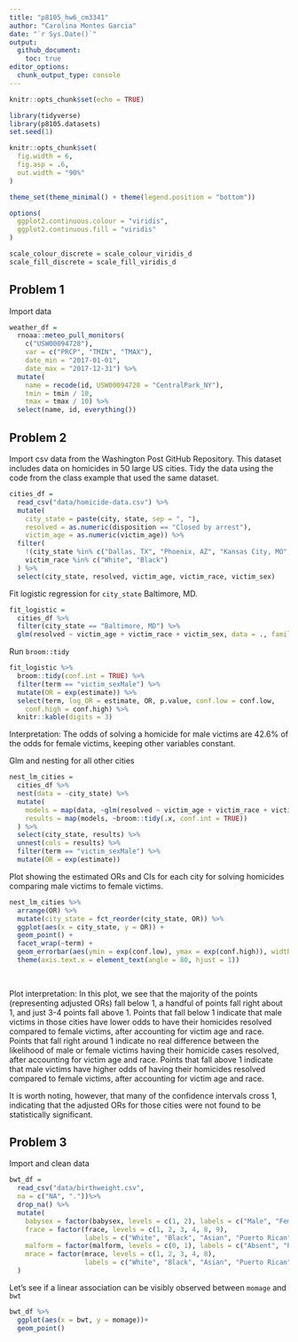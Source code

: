 ```yaml
---
title: "p8105_hw6_cm3341"
author: "Carolina Montes Garcia"
date: "`r Sys.Date()`"
output:
  github_document:
    toc: true 
editor_options: 
  chunk_output_type: console
---
```


```r
knitr::opts_chunk$set(echo = TRUE)

library(tidyverse)
library(p8105.datasets)
set.seed(1)

knitr::opts_chunk$set(
  fig.width = 6,
  fig.asp = .6,
  out.width = "90%"
)

theme_set(theme_minimal() + theme(legend.position = "bottom"))

options(
  ggplot2.continuous.colour = "viridis",
  ggplot2.continuous.fill = "viridis"
)

scale_colour_discrete = scale_colour_viridis_d
scale_fill_discrete = scale_fill_viridis_d

```

## Problem 1

Import data
```r
weather_df = 
  rnoaa::meteo_pull_monitors(
    c("USW00094728"),
    var = c("PRCP", "TMIN", "TMAX"), 
    date_min = "2017-01-01",
    date_max = "2017-12-31") %>%
  mutate(
    name = recode(id, USW00094728 = "CentralPark_NY"),
    tmin = tmin / 10,
    tmax = tmax / 10) %>%
  select(name, id, everything())
```




## Problem 2

Import csv data from the Washington Post GitHub Repository. This dataset includes data on homicides in 50 large US cities. Tidy the data using the code from the class example that used the same dataset. 
```r

cities_df = 
  read_csv("data/homicide-data.csv") %>%  
  mutate(
    city_state = paste(city, state, sep = ", "),
    resolved = as.numeric(disposition == "Closed by arrest"),
    victim_age = as.numeric(victim_age)) %>%  
  filter(
    !(city_state %in% c("Dallas, TX", "Phoenix, AZ", "Kansas City, MO", "Tulsa, AL")),  # Exclude specified cities
    victim_race %in% c("White", "Black")
  ) %>% 
  select(city_state, resolved, victim_age, victim_race, victim_sex) 
```

Fit logistic regression for `city_state` Baltimore, MD.
```r
fit_logistic = 
  cities_df %>%  
  filter(city_state == "Baltimore, MD") %>% 
  glm(resolved ~ victim_age + victim_race + victim_sex, data = ., family = binomial()) 
```

Run `broom::tidy`
```r
fit_logistic %>%  
  broom::tidy(conf.int = TRUE) %>%  
  filter(term == "victim_sexMale") %>%
  mutate(OR = exp(estimate)) %>% 
  select(term, log_OR = estimate, OR, p.value, conf.low = conf.low, 
    conf.high = conf.high) %>%  
  knitr::kable(digits = 3)

```
 
Interpretation: The odds of solving a homicide for male victims are 42.6% of the odds for female victims, keeping other variables constant.


Glm and nesting for all other cities
```r
nest_lm_cities = 
  cities_df %>% 
  nest(data = -city_state) %>%
  mutate(
    models = map(data, ~glm(resolved ~ victim_age + victim_race + victim_sex, data = .x, family = binomial())),
    results = map(models, ~broom::tidy(.x, conf.int = TRUE))
  ) %>% 
  select(city_state, results) %>% 
  unnest(cols = results) %>% 
  filter(term == "victim_sexMale") %>% 
  mutate(OR = exp(estimate))
```


Plot showing the estimated ORs and CIs for each city for solving homicides comparing male victims to female victims. 

```r

nest_lm_cities %>% 
  arrange(OR) %>%
  mutate(city_state = fct_reorder(city_state, OR)) %>%
  ggplot(aes(x = city_state, y = OR)) +
  geom_point() + 
  facet_wrap(~term) + 
  geom_errorbar(aes(ymin = exp(conf.low), ymax = exp(conf.high)), width = 0.2)+
  theme(axis.text.x = element_text(angle = 80, hjust = 1))
  
  
```

Plot interpretation: In this plot, we see that the majority of the points (representing adjusted ORs) fall below 1, a handful of points fall right about 1, and just 3-4 points fall above 1. Points that fall below 1 indicate that male victims in those cities have lower odds to have their homicides resolved compared to female victims, after accounting for victim age and race. Points that fall right around 1 indicate no real difference between the likelihood of male or female victims having their homicide cases resolved, after accounting for victim age and race. Points that fall above 1 indicate that male victims have higher odds of having their homicides resolved compared to female victims, after accounting for victim age and race.

It is worth noting, however, that many of the confidence intervals cross 1, indicating that the adjusted ORs for those cities were not found to be statistically significant. 

## Problem 3

Import and clean data
```r
bwt_df = 
  read_csv("data/birthweight.csv",  
  na = c("NA", "."))%>%
  drop_na() %>% 
  mutate(
    babysex = factor(babysex, levels = c(1, 2), labels = c("Male", "Female")),
    frace = factor(frace, levels = c(1, 2, 3, 4, 8, 9), 
                   labels = c("White", "Black", "Asian", "Puerto Rican", "Other", "Unknown")),
    malform = factor(malform, levels = c(0, 1), labels = c("Absent", "Present")),
    mrace = factor(mrace, levels = c(1, 2, 3, 4, 8), 
                   labels = c("White", "Black", "Asian", "Puerto Rican", "Other"))
  )
```

Let's see if a linear association can be visibly observed between `momage` and `bwt`
```r
bwt_df %>% 
  ggplot(aes(x = bwt, y = momage))+
  geom_point()
  
```


